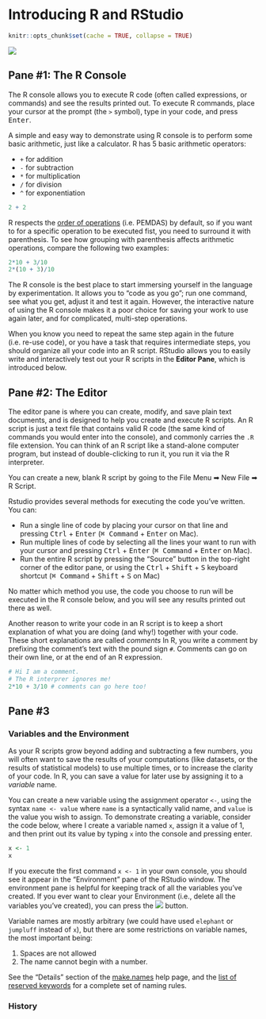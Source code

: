 # Introducing R and RStudio

```r
knitr::opts_chunk$set(cache = TRUE, collapse = TRUE)
```

![](images/rstudio.png)

## Pane #1: The R Console

The R console allows you to execute R code (often called expressions, or commands) and see the results printed out. To execute R commands, place your cursor at the prompt (the `>` symbol), type in your code, and press <kbd>Enter</kbd>.

A simple and easy way to demonstrate using R console is to perform some basic arithmetic, just like a calculator. R has 5 basic arithmetic operators:

- `+` for addition
- `-` for subtraction
- `*` for multiplication
- `/` for division
- `^` for exponentiation

```r
2 + 2
```

R respects the [order of operations](https://en.wikipedia.org/wiki/Order_of_operations) (i.e. PEMDAS) by default, so if you want to for a specific operation to be executed fist, you need to surround it with parenthesis. To see how grouping with parenthesis affects arithmetic operations, compare the following two examples:
```r
2*10 + 3/10
2*(10 + 3)/10
```

The R console is the best place to start immersing yourself in the language by experimentation. It allows you to "code as you go"; run one command, see what you get, adjust it and test it again. However, the interactive nature of using the R console makes it a poor choice for saving your work to use again later, and for complicated, multi-step operations.

When you know you need to repeat the same step again in the future (i.e. re-use code), or you have a task that requires intermediate steps, you should organize all your code into an R script. RStudio allows you to easily write and interactively test out your R scripts in the **Editor Pane**, which is introduced below.

## Pane #2: The Editor
The editor pane is where you can create, modify, and save plain text documents, and is designed to help you create and execute R scripts. An R script is just a text file that contains valid R code (the same kind of commands you would enter into the console), and commonly carries the `.R` file extension. You can think of an R script like a stand-alone computer program, but instead of double-clicking to run it, you run it via the R interpreter.

You can create a new, blank R script by going to the File Menu ➡ New File ➡ R Script.

Rstudio provides several methods for executing the code you've written. You can:

- Run a single line of code by placing your cursor on that line and pressing <kbd>Ctrl</kbd> + <kbd>Enter</kbd> (<kbd>⌘ Command</kbd> + <kbd>Enter</kbd> on Mac).
- Run multiple lines of code by selecting all the lines your want to run with your cursor and pressing  <kbd>Ctrl</kbd> + <kbd>Enter</kbd> (<kbd>⌘ Command</kbd> + <kbd>Enter</kbd> on Mac). 
- Run the entire R script by pressing the "Source" button in the top-right corner of the editor pane, or using the <kbd>Ctrl</kbd> + <kbd>Shift</kbd> + <kbd>S</kbd> keyboard shortcut (<kbd>⌘ Command</kbd>  + <kbd>Shift</kbd> + <kbd>S</kbd> on Mac)

No matter which method you use, the code you choose to run will be executed in the R console below, and you will see any results printed out there as well.

Another reason to write your code in an R script is to keep a short explanation of what you are doing (and why!) together with your code. These short explanations are called *comments* In R, you write a comment by prefixing the comment's text with the pound sign `#`. Comments can go on their own line, or at the end of an R expression.

```r
# Hi I am a comment. 
# The R interprer ignores me!
2*10 + 3/10 # comments can go here too!
```

## Pane #3
### Variables and the Environment
As your R scripts grow beyond adding and subtracting a few numbers, you will often want to save the results of your computations (like datasets, or the results of statistical models) to use multiple times, or to increase the clarity of your code. In R, you can save a value for later use by assigning it to a *variable* name.

You can create a new variable using the assignment operator `<-`, using the syntax `name <- value` where `name` is a syntactically valid name, and `value` is the value you wish to assign. To demonstrate creating a variable, consider the code below, where I create a variable named `x`, assign it a value of 1, and then print out its value by typing `x` into the console and pressing enter.

```r
x <- 1
x
```

If you execute the first command `x <- 1` in your own console, you should see it appear in the "Environment" pane of the RStudio window. The environment pane is helpful for keeping track of all the variables you've created. If you ever want to clear your Environment (i.e., delete all the variables you've created), you can press the ![](images/clear.png) button.

Variable names are mostly arbitrary (we could have used `elephant` or `jumpluff` instead of `x`), but there are some restrictions on variable names, the most important being:

1. Spaces are not allowed
2. The name cannot begin with a number.

See the "Details" section of the [make.names](https://www.rdocumentation.org/packages/base/versions/3.6.0/topics/make.names) help page, and the [list of reserved keywords](https://www.rdocumentation.org/packages/base/versions/3.6.0/topics/Reserved) for a complete set of naming rules.

### History